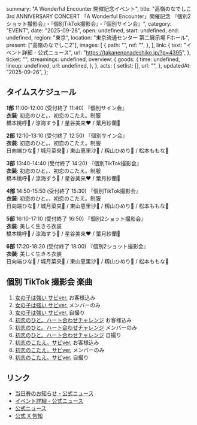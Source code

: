   summary: "A Wonderful Encounter 開催記念イベント",
  title:
    "高嶺のなでしこ 3rd ANNIVERSARY CONCERT 「A Wonderful Encounter」開催記念 『個別2ショット撮影会』・『個別TikTok撮影会』・『個別サイン会』",
  category: "EVENT",
  date: "2025-09-28",
  open: undefined,
  start: undefined,
  end: undefined,
  region: "東京",
  location: "東京流通センター 第二展示場 Fホール",
  present: ["高嶺のなでしこ2"],
  images: [
    {
      path: "",
      ref: "",
    },
  ],
  link: {
    text: "イベント詳細 - 公式ニュース",
    url: "https://takanenonadeshiko.jp/?p=4395",
  },
  ticket: "",
  streamings: undefined,
  overview: {
    goods: {
      time: undefined,
      lineup: undefined,
      url: undefined,
    },
  },
  acts: {
    setlist: [],
    url: "",
  },
  updatedAt: "2025-09-26",
};

## タイムスケジュール

**1部** 11:00-12:00 (受付終了 11:40) 『個別サイン会』<br/>
**衣装**: 初恋のひと。、初恋のこたえ。制服<br/>
橋本桃呼🩷 / 涼海すう🩵 / 星谷美来❤ / 葉月紗蘭🤍<br/>

**2部** 12:10-13:10 (受付終了 12:50) 『個別サイン会』<br/>
**衣装**: 初恋のひと。、初恋のこたえ。制服<br/>
日向端ひな💜 / 城月菜央💛 / 東山恵里沙🧡 / 籾山ひめり💙 / 松本ももな🎀

**3部** 13:40-14:40 (受付終了 14:20) 『個別TikTok撮影会』<br/>
**衣装**: 初恋のひと。、初恋のこたえ。制服<br/>
橋本桃呼🩷 / 涼海すう🩵 / 星谷美来❤ / 葉月紗蘭🤍

**4部** 14:50-15:50 (受付終了 15:30) 『個別TikTok撮影会』<br/>
**衣装**: 初恋のひと。、初恋のこたえ。制服<br/>
日向端ひな💜 / 城月菜央💛 / 東山恵里沙🧡 / 籾山ひめり💙 / 松本ももな🎀

**5部** 16:10-17:10 (受付終了 16:50) 『個別2ショット撮影会』<br/>
**衣装**: 美しく生きろ衣装<br/>
橋本桃呼🩷 / 涼海すう🩵 / 星谷美来❤ / 葉月紗蘭🤍

**6部** 17:20-18:20 (受付終了 18:00) 『個別2ショット撮影会』<br/>
**衣装**: 美しく生きろ衣装<br/>
日向端ひな💜 / 城月菜央💛 / 東山恵里沙🧡 / 籾山ひめり💙 / 松本ももな🎀

## 個別 TikTok 撮影会 楽曲

1. [女の子は強い サビver.] お客様込み
1. [女の子は強い サビver.] メンバーのみ
1. [女の子は強い サビver.] 自撮り
1. [初恋のひと。ハート合わせチャレンジ] お客様込み
1. [初恋のひと。ハート合わせチャレンジ] メンバーのみ
1. [初恋のひと。ハート合わせチャレンジ] 自撮り
1. [初恋のこたえ。サビver.] お客様込み
1. [初恋のこたえ。サビver.] メンバーのみ
1. [初恋のこたえ。サビver.] 自撮り

[女の子は強い サビver.]: https://www.tiktok.com/@takanenofficial/video/7191058072507354369
[初恋のひと。ハート合わせチャレンジ]: https://www.tiktok.com/@takanenofficial/video/7252290793333886210
[初恋のこたえ。サビver.]: https://www.tiktok.com/@takanenofficial/video/7523945603311619346

## リンク

- [当日券のお知らせ - 公式ニュース](https://takanenonadeshiko.jp/?p=4397)
- [イベント詳細 - 公式ニュース](https://takanenonadeshiko.jp/?p=4395)
- [公式ニュース](https://takanenonadeshiko.jp/?p=4152)
- [公式 X 告知](https://x.com/takanenofficial/status/1962787607114588354)
